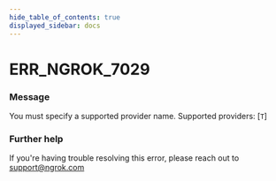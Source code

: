 ```yaml
---
hide_table_of_contents: true
displayed_sidebar: docs
---
```



# ERR_NGROK_7029

### Message

You must specify a supported provider name. Supported providers: [`T`]

<ErrorDetails error="err_ngrok_7029" />

### Further help

If you're having trouble resolving this error, please reach out to [support@ngrok.com](mailto:support@ngrok.com?subject=Help%20with%20ERR_NGROK_7029)

